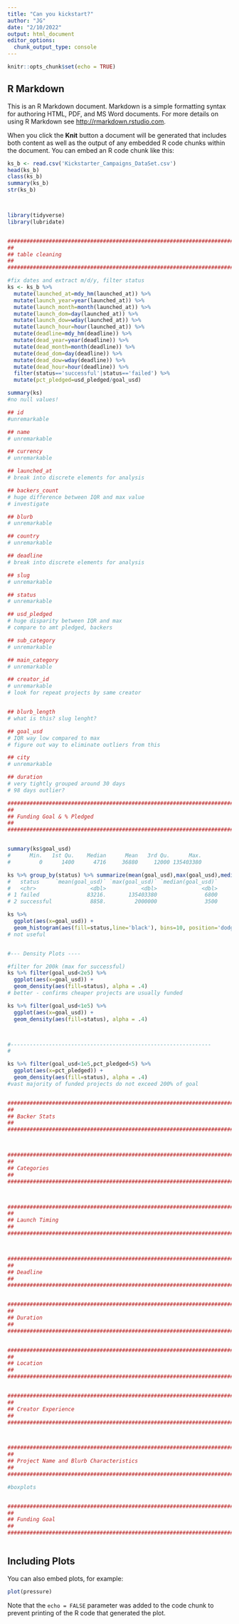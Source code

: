 ```yaml
---
title: "Can you kickstart?"
author: "JG"
date: "2/10/2022"
output: html_document
editor_options: 
  chunk_output_type: console
---
```


```r
knitr::opts_chunk$set(echo = TRUE)
```

## R Markdown

This is an R Markdown document. Markdown is a simple formatting syntax for authoring HTML, PDF, and MS Word documents. For more details on using R Markdown see <http://rmarkdown.rstudio.com>.

When you click the **Knit** button a document will be generated that includes both content as well as the output of any embedded R code chunks within the document. You can embed an R code chunk like this:

```r
ks_b <- read.csv('Kickstarter_Campaigns_DataSet.csv')
head(ks_b)
class(ks_b)
summary(ks_b)
str(ks_b)



library(tidyverse)
library(lubridate)


##############################################################################
##
## table cleaning
##
##############################################################################

#fix dates and extract m/d/y, filter status
ks <- ks_b %>% 
  mutate(launched_at=mdy_hm(launched_at)) %>%
  mutate(launch_year=year(launched_at)) %>% 
  mutate(launch_month=month(launched_at)) %>%
  mutate(launch_dom=day(launched_at)) %>%
  mutate(launch_dow=wday(launched_at)) %>%
  mutate(launch_hour=hour(launched_at)) %>%
  mutate(deadline=mdy_hm(deadline)) %>% 
  mutate(dead_year=year(deadline)) %>% 
  mutate(dead_month=month(deadline)) %>% 
  mutate(dead_dom=day(deadline)) %>% 
  mutate(dead_dow=wday(deadline)) %>%
  mutate(dead_hour=hour(deadline)) %>% 
  filter(status=='successful'|status=='failed') %>%
  mutate(pct_pledged=usd_pledged/goal_usd)

summary(ks)
#no null values!

## id
#unremarkable

## name
# unremarkable

## currency
# unremarkable

## launched_at
# break into discrete elements for analysis

## backers_count
# huge difference between IQR and max value
# investigate

## blurb
# unremarkable

## country
# unremarkable

## deadline
# break into discrete elements for analysis

## slug
# unremarkable

## status
# unremarkable

## usd_pledged
# huge disparity between IQR and max
# compare to amt pledged, backers

## sub_category
# unremarkable

## main_category
# unremarkable

## creator_id
# unremarkable
# look for repeat projects by same creator


## blurb_length
# what is this? slug lenght?

## goal_usd
# IQR way low compared to max
# figure out way to eliminate outliers from this

## city
# unremarkable

## duration
# very tightly grouped around 30 days
# 98 days outlier?


```





```r
##############################################################################
##
## Funding Goal & % Pledged
##
##############################################################################


summary(ks$goal_usd)
#      Min.   1st Qu.    Median      Mean   3rd Qu.      Max. 
#         0      1400      4716     36880     12000 135403380

ks %>% group_by(status) %>% summarize(mean(goal_usd),max(goal_usd),median(goal_usd))
#   status     `mean(goal_usd)` `max(goal_usd)` `median(goal_usd)`
#   <chr>                 <dbl>           <dbl>              <dbl>
# 1 failed               83216.       135403380               6800
# 2 successful            8858.         2000000               3500

ks %>%
  ggplot(aes(x=goal_usd)) +
  geom_histogram(aes(fill=status,line='black'), bins=10, position='dodge')
# not useful


#--- Density Plots ----

#filter for 200k (max for successful)
ks %>% filter(goal_usd<2e5) %>%
  ggplot(aes(x=goal_usd)) +
  geom_density(aes(fill=status), alpha = .4)
# better - confirms cheaper projects are usually funded

ks %>% filter(goal_usd<1e5) %>%
  ggplot(aes(x=goal_usd)) +
  geom_density(aes(fill=status), alpha = .4)



#---------------------------------------------------------------
#

ks %>% filter(goal_usd<1e5,pct_pledged<5) %>%
  ggplot(aes(x=pct_pledged)) +
  geom_density(aes(fill=status), alpha = .4)
#vast majority of funded projects do not exceed 200% of goal


##############################################################################
##
## Backer Stats
##
##############################################################################



##############################################################################
##
## Categories
##
##############################################################################



##############################################################################
##
## Launch Timing
##
##############################################################################



##############################################################################
##
## Deadline
##
##############################################################################


##############################################################################
##
## Duration
##
##############################################################################


##############################################################################
##
## Location
##
##############################################################################


##############################################################################
##
## Creator Experience
##
##############################################################################



##############################################################################
##
## Project Name and Blurb Characteristics
##
##############################################################################

#boxplots


##############################################################################
##
## Funding Goal
##
##############################################################################



```

## Including Plots

You can also embed plots, for example:

```r
plot(pressure)
```

Note that the `echo = FALSE` parameter was added to the code chunk to prevent printing of the R code that generated the plot.
